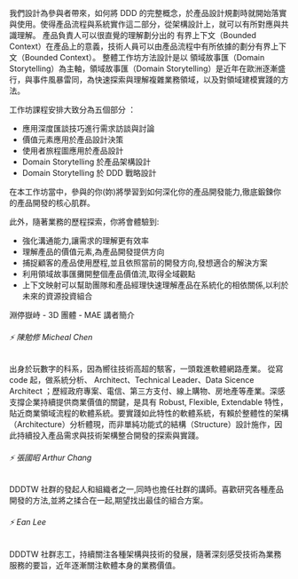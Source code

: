 我們設計為參與者帶來，如何將 DDD 的完整概念，於產品設計規劃時就開始落實與使用。使得產品流程與系統實作這二部分，從架構設計上，就可以有所對應與共識理解。
產品負責人可以很直覺的理解劃分出的 有界上下文（Bounded Context）在產品上的意義，技術人員可以由產品流程中有所依據的劃分有界上下文（Bounded Context）。
整體工作坊方法設計是以 領域故事匯（Domain Storytelling）為主軸，領域故事匯（Domain Storytelling）是近年在歐洲逐漸盛行，與事件風暴雷同，為快速探索與理解複雜業務領域，以及對領域建模實踐的方法。

工作坊課程安排大致分為五個部分 ：

- 應用深度匯談技巧進行需求訪談與討論
- 價值元素應用於產品設計決策
- 使用者旅程圖應用於產品設計
- Domain Storytelling 於產品架構設計
- Domain Storytelling 於 DDD 戰略設計

在本工作坊當中，參與的你(妳)將學習到如何深化你的產品開發能力,徹底鍛鍊你的產品開發的核心肌群。

此外，隨著業務的歷程探索，你將會體驗到:

- 強化溝通能力,讓需求的理解更有效率
- 理解產品的價值元素,為產品開發提供方向
- 捕捉顧客的產品使用歷程,並且依照當前的開發方向,發想適合的解決方案
- 利用領域故事匯攤開整個產品價值流,取得全域觀點
- 上下文映射可以幫助團隊和產品經理快速理解產品在系統化的相依關係,以利於未來的資源投資組合

淵停嶽峙 - 3D 團體 - MAE 講者簡介

###### ⚡️ 陳勉修 Micheal Chen

出身於玩數字的科系，因為嚮往技術高超的駭客，一頭栽進軟體網路產業。
從寫 code 起，做系統分析、 Architect、Technical Leader、Data Sicence Architect ；歷經政府專案、電信、第三方支付、線上購物、房地產等產業。深感支撐企業持續提供商業價值的關鍵，是具有 Robust, Flexible, Extendable 特性，貼近商業領域流程的軟體系統。要實踐如此特性的軟體系統，有賴於整體性的架構（Architecture）分析體現，而非單純功能式的結構（Structure）設計施作，因此持續投入產品需求與技術架構整合開發的探索與實踐。

###### ⚡️ 張國昭 Arthur Chang

DDDTW 社群的發起人和組織者之一,同時也擔任社群的講師。喜歡研究各種產品開發的方法,並將之揉合在一起,期望找出最佳的組合方案。

###### ⚡️ Ean Lee

DDDTW 社群志工，持續關注各種架構與技術的發展，隨著深刻感受技術為業務服務的要旨，近年逐漸關注軟體本身的業務價值。
